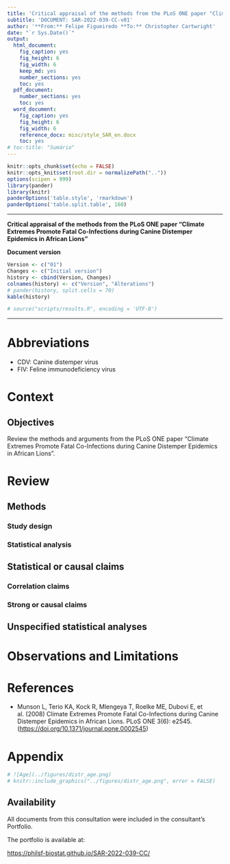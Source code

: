 ```yaml
---
title: 'Critical appraisal of the methods from the PLoS ONE paper "Climate Extremes Promote Fatal Co-Infections during Canine Distemper Epidemics in African Lions"'
subtitle: 'DOCUMENT: SAR-2022-039-CC-v01'
author: '**From:** Felipe Figueiredo **To:** Christopher Cartwright'
date: "`r Sys.Date()`"
output:
  html_document:
    fig_caption: yes
    fig_height: 6
    fig_width: 6
    keep_md: yes
    number_sections: yes
    toc: yes
  pdf_document:
    number_sections: yes
    toc: yes
  word_document:
    fig_caption: yes
    fig_height: 6
    fig_width: 6
    reference_docx: misc/style_SAR_en.docx
    toc: yes
# toc-title: "Sumário"
---
```


```r
knitr::opts_chunk$set(echo = FALSE)
knitr::opts_knit$set(root.dir = normalizePath(".."))
options(scipen = 999)
library(pander)
library(knitr)
panderOptions('table.style', 'rmarkdown')
panderOptions('table.split.table', 160)
```

---

\newpage

**Critical appraisal of the methods from the PLoS ONE paper "Climate Extremes Promote Fatal Co-Infections during Canine Distemper Epidemics in African Lions"**

**Document version**

```r
Version <- c("01")
Changes <- c("Initial version")
history <- cbind(Version, Changes)
colnames(history) <- c("Version", "Alterations")
# pander(history, split.cells = 70)
kable(history)
```

```r
# source("scripts/results.R", encoding = 'UTF-8')
```

---

# Abbreviations

- CDV: Canine distemper virus
- FIV: Feline immunodeficiency virus

# Context

## Objectives

Review the methods and arguments from the PLoS ONE paper
"Climate Extremes Promote Fatal Co-Infections during Canine Distemper Epidemics in African Lions".

# Review

## Methods

### Study design

### Statistical analysis

## Statistical or causal claims

### Correlation claims

### Strong or causal claims

## Unspecified statistical analyses

# Observations and Limitations

<!-- # Conclusions -->

# References

- Munson L, Terio KA, Kock R, Mlengeya T, Roelke ME, Dubovi E, et al. (2008) Climate Extremes Promote Fatal Co-Infections during Canine Distemper Epidemics in African Lions. PLoS ONE 3(6): e2545. (<https://doi.org/10.1371/journal.pone.0002545>)

# Appendix

<!-- ## Exploratory data analysis -->

```r
# ![Age](../figures/distr_age.png)
# knitr::include_graphics("../figures/distr_age.png", error = FALSE)
```

## Availability

All documents from this consultation were included in the consultant's Portfolio.

<!-- The client has requested that this analysis be kept confidential until a future date, determined by the client. -->
<!-- All documents from this consultation are therefore not published online and only the title and year of the analysis will be included in the consultant's Portfolio. -->
<!-- After the agreed date is reached, the documents will be released. -->

<!-- The client has requested that this analysis be kept confidential. -->
<!-- All documents from this consultation are therefore not published online and only the title and year of the analysis will be included in the consultant's Portfolio. -->

The portfolio is available at:

<https://philsf-biostat.github.io/SAR-2022-039-CC/>

